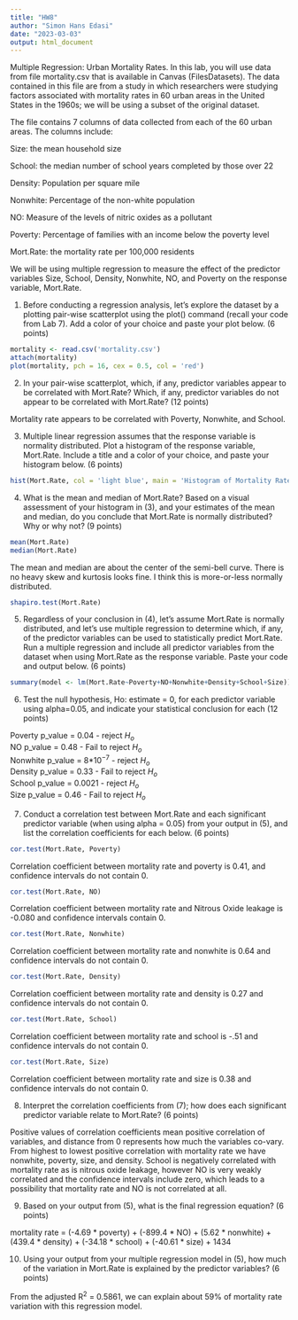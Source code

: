 ```yaml
---
title: "HW8"
author: "Simon Hans Edasi"
date: "2023-03-03"
output: html_document
---
```


Multiple Regression: Urban Mortality Rates. In this lab, you will use data from file mortality.csv that is available in Canvas (Files\Lab Datasets). The data contained in this file are from a study in which researchers were studying factors associated with mortality rates in 60 urban areas in the United States in the 1960s; we will be using a subset of the original dataset.

The file contains 7 columns of data collected from each of the 60 urban areas. The columns include:

Size: the mean household size

School: the median number of school years completed by those over 22

Density: Population per square mile

Nonwhite: Percentage of the non-white population

NO: Measure of the levels of nitric oxides as a pollutant

Poverty: Percentage of families with an income below the poverty level

Mort.Rate: the mortality rate per 100,000 residents

We will be using multiple regression to measure the effect of the predictor variables Size, School, Density, Nonwhite, NO, and Poverty on the response variable, Mort.Rate.

(1) Before conducting a regression analysis, let’s explore the dataset by a plotting pair-wise scatterplot using the plot() command (recall your code from Lab 7). Add a color of your choice and paste your plot below. (6 points)

```r
mortality <- read.csv('mortality.csv')
attach(mortality)
plot(mortality, pch = 16, cex = 0.5, col = 'red')
```

(2) In your pair-wise scatterplot, which, if any, predictor variables appear to be correlated with Mort.Rate? Which, if any, predictor variables do not appear to be correlated with Mort.Rate? (12 points)

Mortality rate appears to be correlated with Poverty, Nonwhite, and School.

(3) Multiple linear regression assumes that the response variable is normality distributed. Plot a histogram of the response variable, Mort.Rate. Include a title and a color of your choice, and paste your histogram below. (6 points)

```r
hist(Mort.Rate, col = 'light blue', main = 'Histogram of Mortality Rate')
```

(4) What is the mean and median of Mort.Rate? Based on a visual assessment of your histogram in (3), and your estimates of the mean and median, do you conclude that Mort.Rate is normally distributed? Why or why not? (9 points)

```r
mean(Mort.Rate)
median(Mort.Rate)
```

The mean and median are about the center of the semi-bell curve. There is no heavy skew and kurtosis looks fine. I think this is more-or-less normally distributed.

```r
shapiro.test(Mort.Rate)
```

(5) Regardless of your conclusion in (4), let's assume Mort.Rate is normally distributed, and let's use multiple regression to determine which, if any, of the predictor variables can be used to statistically predict Mort.Rate. Run a multiple regression and include all predictor variables from the dataset when using Mort.Rate as the response variable. Paste your code and output below. (6 points)

```r
summary(model <- lm(Mort.Rate~Poverty+NO+Nonwhite+Density+School+Size))
```

(6) Test the null hypothesis, Ho: estimate = 0, for each predictor variable using alpha=0.05, and indicate your statistical conclusion for each (12 points)

Poverty    p_value = 0.04 - reject $H_{o}$ \
NO         p_value = 0.48 - Fail to reject $H_{o}$ \
Nonwhite   p_value = 8*10$^{-7}$ - reject $H_{o}$ \
Density    p_value = 0.33 - Fail to reject $H_{o}$ \
School     p_value = 0.0021 - reject $H_{o}$ \
Size       p_value = 0.46 - Fail to reject $H_{o}$ \

(7) Conduct a correlation test between Mort.Rate and each significant predictor variable (when using alpha = 0.05) from your output in (5), and list the correlation coefficients for each below. (6 points)

```r
cor.test(Mort.Rate, Poverty)
```
Correlation coefficient between mortality rate and poverty is 0.41, and confidence intervals do not contain 0.

```r
cor.test(Mort.Rate, NO)
```
Correlation coefficient between mortality rate and Nitrous Oxide leakage is -0.080 and confidence intervals contain 0.

```r
cor.test(Mort.Rate, Nonwhite)
```
Correlation coefficient between mortality rate and nonwhite is 0.64 and confidence intervals do not contain 0.


```r
cor.test(Mort.Rate, Density)
```
Correlation coefficient between mortality rate and density is 0.27 and confidence intervals do not contain 0.


```r
cor.test(Mort.Rate, School)
```
Correlation coefficient between mortality rate and school is -.51 and confidence intervals do not contain 0.



```r
cor.test(Mort.Rate, Size)
```
Correlation coefficient between mortality rate and size is 0.38 and confidence intervals do not contain 0.




(8) Interpret the correlation coefficients from (7); how does each significant predictor variable relate to Mort.Rate? (6 points)

Positive values of correlation coefficients mean positive correlation of variables, and distance from 0 represents how much the variables co-vary. From highest to lowest positive correlation with mortality rate we have nonwhite, poverty, size, and density. School is negatively correlated with mortality rate as is nitrous oxide leakage, however NO is very weakly correlated and the confidence intervals include zero, which leads to a possibility that mortality rate and NO is not correlated at all.

(9) Based on your output from (5), what is the final regression equation? (6 points)

mortality rate = (-4.69 * poverty) + (-899.4 * NO) + (5.62 * nonwhite) + (439.4 * density) + (-34.18 * school) + (-40.61 * size) + 1434

(10) Using your output from your multiple regression model in (5), how much of the variation in Mort.Rate is explained by the predictor variables? (6 points)

From the adjusted R$^{2}$ = 0.5861, we can explain about 59% of mortality rate variation with this regression model.